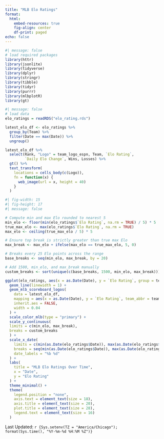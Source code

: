 ```yaml
---
title: "MLB Elo Ratings"
format:
  html:
    embed-resources: true
    fig-align: center
    df-print: paged
echo: false
---
```


```r
#| message: false
# load required packages
library(httr)
library(jsonlite)
library(tidyverse)
library(dplyr)
library(stringr)
library(tibble)
library(tidyr)
library(purrr)
library(mlbplotR)
library(gt)
```

```r
#| message: false
# load data
elo_ratings = readRDS("elo_rating.rds")
```

```r
latest_elo_df <- elo_ratings %>%
  group_by(Team) %>%
  filter(Date == max(Date)) %>%
  ungroup()

latest_elo_df %>%
  select(Rank, "Logo" = team_logo_espn, Team, `Elo Rating`, 
         `Daily Elo Change`, Wins, Losses) %>%
  gt() %>%
  text_transform(
    locations = cells_body(c(Logo)),
    fn = function(x) {
      web_image(url = x, height = 40)
    }
  )

```

```r
#| fig-width: 15
#| fig-height: 17
#| message: false

# Compute min and max Elo rounded to nearest 5
min_elo <- floor(min(elo_ratings$`Elo Rating`, na.rm = TRUE) / 5) * 5
true_max_elo <- max(elo_ratings$`Elo Rating`, na.rm = TRUE)
max_elo <- ceiling(true_max_elo / 5) * 5

# Ensure top break is strictly greater than true max Elo
max_break <- max_elo + ifelse(max_elo == true_max_elo, 5, 0)

# Breaks every 25 Elo points across the range
base_breaks <- seq(min_elo, max_break, by = 20)

# Add 1500, min_elo, and max_break manually
custom_breaks <- sort(unique(c(base_breaks, 1500, min_elo, max_break)))

ggplot(elo_ratings, aes(x = as.Date(Date), y = `Elo Rating`, group = team_abbr, color = team_abbr)) +
  geom_line(linewidth = 1) +
  geom_mlb_scoreboard_logos(
    data = latest_elo_df,
    mapping = aes(x = as.Date(Date), y = `Elo Rating`, team_abbr = team_abbr),
    inherit.aes = FALSE,
    width = 0.04
  ) +
  scale_color_mlb(type = "primary") +
  scale_y_continuous(
  limits = c(min_elo, max_break),
  breaks = custom_breaks
  ) + 
  scale_x_date(
    limits = c(min(as.Date(elo_ratings$Date)), max(as.Date(elo_ratings$Date)) + 1),
    breaks = seq(min(as.Date(elo_ratings$Date)), max(as.Date(elo_ratings$Date)), length.out = 6),
    date_labels = "%b %d"
  ) +
  labs(
    title = "MLB Elo Ratings Over Time",
    x = "Date",
    y = "Elo Rating"
  ) +
  theme_minimal() +
  theme(
    legend.position = "none",
    axis.text = element_text(size = 18),
    axis.title = element_text(size = 20),
    plot.title = element_text(size = 28),
    legend.text = element_text(size = 16)
  )

```

Last Updated: `r {Sys.setenv(TZ = "America/Chicago"); format(Sys.time(), "%Y-%m-%d %H:%M %Z")}`
